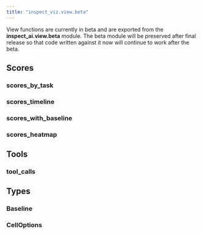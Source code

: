 ```yaml
---
title: "inspect_viz.view.beta"
---
```


::: callout-note
View functions are currently in beta and are exported from the **inspect_ai.view.beta** module. The beta module will be preserved after final release so that code written against it now will continue to work after the beta.
:::

## Scores

### scores_by_task
### scores_timeline
### scores_with_baseline
### scores_heatmap

## Tools

### tool_calls

## Types

### Baseline
### CellOptions
